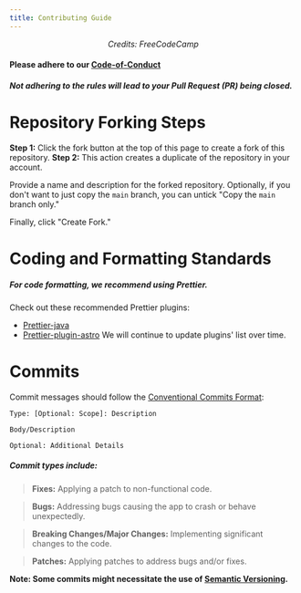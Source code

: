 ```yaml
---
title: Contributing Guide
---
```



<YoutubeEmbed URL="https://www.youtube.com/embed/yzeVMecydCE"/>
<p align="center"><i>Credits: FreeCodeCamp</i></p>

#### Please adhere to our [Code-of-Conduct](https://teaclient.net/policies/code-of-conduct)

##### Not adhering to the rules will lead to your Pull Request (PR) being closed.

# Repository Forking Steps

**Step 1:** Click the fork button at the top of this page to create a fork of this repository.
**Step 2:** This action creates a duplicate of the repository in your account.

Provide a name and description for the forked repository.
Optionally, if you don't want to just copy the `main` branch, you can untick "Copy the `main` branch only."

Finally, click "Create Fork."

# Coding and Formatting Standards

##### For code formatting, we recommend using Prettier.

Check out these recommended Prettier plugins:
- [Prettier-java](https://github.com/jhipster/prettier-java)
- [Prettier-plugin-astro](https://github.com/withastro/prettier-plugin-astro)
We will continue to update plugins' list over time.

# Commits

Commit messages should follow the [Conventional Commits Format](https://www.conventionalcommits.org/en/v1.0.0-beta.2/):
```
Type: [Optional: Scope]: Description

Body/Description

Optional: Additional Details
```

##### Commit types include:

> **Fixes:** Applying a patch to non-functional code.

> **Bugs:** Addressing bugs causing the app to crash or behave unexpectedly.

> **Breaking Changes/Major Changes:** Implementing significant changes to the code.

> **Patches:** Applying patches to address bugs and/or fixes.

**Note: Some commits might necessitate the use of [Semantic Versioning](https://www.geeksforgeeks.org/introduction-semantic-versioning/).**